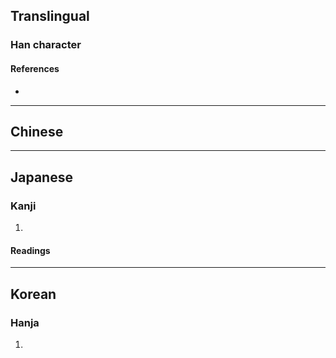 {{character info}}
==Translingual==

===Han character===
{{Han char|rn=30|rad=口|as=07|sn=10|four=|canj=RHAJ,XXRHA|ids=⿰口皁}}

====References====
* {{Han ref|kx=0193.051|dkj=03742|dj=0413.120|hdz=10631.060|uh=5515|ud=21781}}

----

==Chinese==
{{zh-see|唣|v}}

----

==Japanese==

===Kanji===
{{ja-kanji|grade=|rs=口07}}

# {{rfdef|ja|sort=口07}}

====Readings====
{{ja-readings
|on=そう
|kun=さわが-し.い
}}

----

==Korean==

===Hanja===
{{ko-hanja|조}}

# {{rfdef|ko|sort=口07}}
